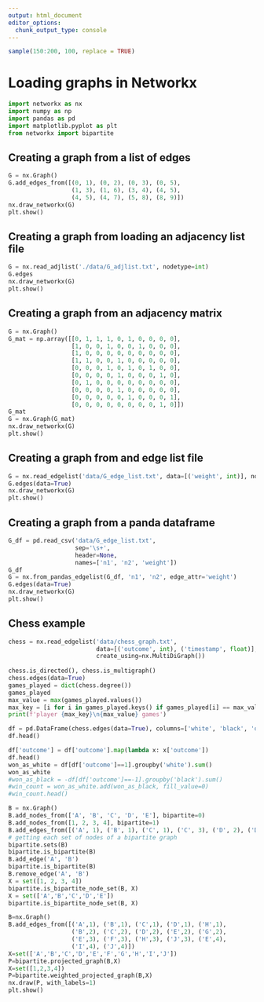 ```yaml
---
output: html_document
editor_options: 
  chunk_output_type: console
---
```


```r
sample(150:200, 100, replace = TRUE)

```


# Loading graphs in Networkx

```python

import networkx as nx
import numpy as np
import pandas as pd
import matplotlib.pyplot as plt
from networkx import bipartite

```






## Creating a graph from a list of edges

```python

G = nx.Graph()
G.add_edges_from([(0, 1), (0, 2), (0, 3), (0, 5),
                  (1, 3), (1, 6), (3, 4), (4, 5),
                  (4, 5), (4, 7), (5, 8), (8, 9)])
nx.draw_networkx(G)
plt.show()

```

## Creating a graph from loading an adjacency list file

```python

G = nx.read_adjlist('./data/G_adjlist.txt', nodetype=int)
G.edges
nx.draw_networkx(G)
plt.show()

```

## Creating a graph from an adjacency matrix

```python

G = nx.Graph()
G_mat = np.array([[0, 1, 1, 1, 0, 1, 0, 0, 0, 0],
                  [1, 0, 0, 1, 0, 0, 1, 0, 0, 0],
                  [1, 0, 0, 0, 0, 0, 0, 0, 0, 0],
                  [1, 1, 0, 0, 1, 0, 0, 0, 0, 0],
                  [0, 0, 0, 1, 0, 1, 0, 1, 0, 0],
                  [0, 0, 0, 0, 1, 0, 0, 0, 1, 0],
                  [0, 1, 0, 0, 0, 0, 0, 0, 0, 0],
                  [0, 0, 0, 0, 1, 0, 0, 0, 0, 0],
                  [0, 0, 0, 0, 0, 1, 0, 0, 0, 1],
                  [0, 0, 0, 0, 0, 0, 0, 0, 1, 0]])
G_mat
G = nx.Graph(G_mat)
nx.draw_networkx(G)
plt.show()

```

## Creating a graph from and edge list file

```python

G = nx.read_edgelist('data/G_edge_list.txt', data=[('weight', int)], nodetype=int)
G.edges(data=True)
nx.draw_networkx(G)
plt.show()

```

## Creating a graph from a panda dataframe

```python

G_df = pd.read_csv('data/G_edge_list.txt',
                   sep='\s+',
                   header=None,
                   names=['n1', 'n2', 'weight'])
G_df                   
G = nx.from_pandas_edgelist(G_df, 'n1', 'n2', edge_attr='weight')
G.edges(data=True)
nx.draw_networkx(G)
plt.show()

```

## Chess example

```python

chess = nx.read_edgelist('data/chess_graph.txt', 
                         data=[('outcome', int), ('timestamp', float)],
                         create_using=nx.MultiDiGraph())
                         
chess.is_directed(), chess.is_multigraph()
chess.edges(data=True)
games_played = dict(chess.degree())
games_played
max_value = max(games_played.values())
max_key = [i for i in games_played.keys() if games_played[i] == max_value ]
print(f'player {max_key}\n{max_value} games')

```


```python

df = pd.DataFrame(chess.edges(data=True), columns=['white', 'black', 'outcome'])
df.head()

df['outcome'] = df['outcome'].map(lambda x: x['outcome'])
df.head()
won_as_white = df[df['outcome']==1].groupby('white').sum()
won_as_white
#won_as_black = -df[df['outcome']==-1].groupby('black').sum()
#win_count = won_as_white.add(won_as_black, fill_value=0)
#win_count.head()

```











```python

B = nx.Graph()
B.add_nodes_from(['A', 'B', 'C', 'D', 'E'], bipartite=0)
B.add_nodes_from([1, 2, 3, 4], bipartite=1)
B.add_edges_from([('A', 1), ('B', 1), ('C', 1), ('C', 3), ('D', 2), ('D', 3), ('E', 3), ('E', 4)])
# getting each set of nodes of a bipartite graph
bipartite.sets(B)
bipartite.is_bipartite(B)
B.add_edge('A', 'B')
bipartite.is_bipartite(B)
B.remove_edge('A', 'B')
X = set([1, 2, 3, 4])
bipartite.is_bipartite_node_set(B, X)
X = set(['A','B','C','D','E'])
bipartite.is_bipartite_node_set(B, X)

B=nx.Graph()
B.add_edges_from([('A',1), ('B',1), ('C',1), ('D',1), ('H',1),
                  ('B',2), ('C',2), ('D',2), ('E',2), ('G',2),
                  ('E',3), ('F',3), ('H',3), ('J',3), ('E',4),
                  ('I',4), ('J',4)])
X=set(['A','B','C','D','E','F','G','H','I','J'])
P=bipartite.projected_graph(B,X)
X=set([1,2,3,4])
P=bipartite.weighted_projected_graph(B,X)
nx.draw(P, with_labels=1)
plt.show()

```

